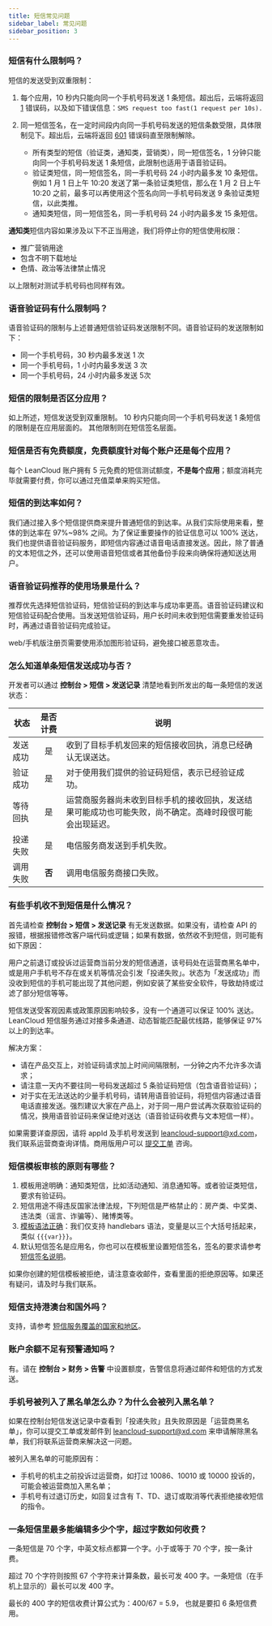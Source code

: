 ```yaml
---
title: 短信常见问题
sidebar_label: 常见问题
sidebar_position: 3
---
```


### 短信有什么限制吗？

短信的发送受到双重限制：

1. 每个应用，10 秒内只能向同一个手机号码发送 1 条短信。超出后，云端将返回 [1](/sdk/error-code/#1) 错误码，以及如下错误信息：`SMS request too fast(1 request per 10s).`

2. 同一短信签名，在一定时间段内向同一手机号码发送的短信条数受限，具体限制见下。超出后，云端将返回 [601](/sdk/error-code/#601) 错误码直至限制解除。

    * 所有类型的短信（验证类，通知类，营销类），同一短信签名，1 分钟只能向同一个手机号码发送 1 条短信，此限制也适用于语音验证码。
    * 验证类短信，同一短信签名，同一手机号码 24 小时内最多发 10 条短信。例如 1 月 1 日上午 10:20 发送了第一条验证类短信，那么在 1 月 2 日上午 10:20 之前，最多可以再使用这个签名向同一手机号码发送 9 条验证类短信，以此类推。
    * 通知类短信，同一短信签名，同一手机号码 24 小时内最多发 15 条短信。

**通知类**短信内容如果涉及以下不正当用途，我们将停止你的短信使用权限：

* 推广营销用途
* 包含不明下载地址
* 色情、政治等法律禁止情况

以上限制对测试手机号码也同样有效。

### 语音验证码有什么限制吗？

语音验证码的限制与上述普通短信验证码发送限制不同。语音验证码的发送限制如下：

* 同一个手机号码，30 秒内最多发送 1 次
* 同一个手机号码，1 小时内最多发送 3 次
* 同一个手机号码，24 小时内最多发送 5次

### 短信的限制是否区分应用？

如上所述，短信发送受到双重限制。
10 秒内只能向同一个手机号码发送 1 条短信的限制是在应用层面的。
其他限制则在短信签名层面。

### 短信是否有免费额度，免费额度针对每个账户还是每个应用？

每个 LeanCloud 账户拥有 5 元免费的短信测试额度，**不是每个应用**；额度消耗完毕就需要付费，你可以通过充值菜单来购买短信。

### 短信的到达率如何？

我们通过接入多个短信提供商来提升普通短信的到达率。从我们实际使用来看，整体的到达率在 97%~98% 之间。为了保证重要操作的验证信息可以 100% 送达，我们也提供语音验证码服务，即短信内容通过语音电话直接发送。因此，除了普通的文本短信之外，还可以使用语音短信或者其他备份手段来向确保将通知送达用户。

### 语音验证码推荐的使用场景是什么？

推荐优先选择短信验证码，短信验证码的到达率与成功率更高。语音验证码建议和短信验证码配合使用。当发送短信验证码，用户长时间未收到短信需要重发验证码时，再通过语音验证码完成验证。

web/手机版注册页需要使用添加图形验证码，避免接口被恶意攻击。

### 怎么知道单条短信发送成功与否？

开发者可以通过 **控制台 > 短信 > 发送记录** 清楚地看到所发出的每一条短信的发送状态：

状态 | 是否计费 | 说明
---|:---:|---
发送成功 | 是 | 收到了目标手机发回来的短信接收回执，消息已经确认无误送达。
验证成功 | 是 | 对于使用我们提供的验证码短信，表示已经验证成功。
等待回执 | 是 | 运营商服务器尚未收到目标手机的接收回执，发送结果可能成功也可能失败，尚不确定。高峰时段很可能会出现延迟。
投递失败 | 是 | 电信服务商发送到手机失败。
调用失败 | **否** | 调用电信服务商接口失败。

### 有些手机收不到短信是什么情况？

首先请检查 **控制台 > 短信 > 发送记录** 有无发送数据。如果没有，请检查 API 的报错，根据报错修改客户端代码或逻辑；如果有数据，依然收不到短信，则可能有如下原因：

用户之前退订或投诉过运营商当前分发的短信通道，该号码处在运营商黑名单中，或是用户手机号不存在或关机等情况会引发「投递失败」。状态为「发送成功」而没收到短信的手机可能出现了其他问题，例如安装了某些安全软件，导致劫持或过滤了部分短信等等。

短信发送受客观因素或政策原因影响较多，没有一个通道可以保证 100% 送达。LeanCloud 短信服务通过对接多条通道、动态智能匹配最优线路，能够保证 97% 以上的到达率。

解决方案：

* 请在产品交互上，对验证码请求加上时间间隔限制，一分钟之内不允许多次请求；
* 请注意一天内不要往同一号码发送超过 5 条验证码短信（包含语音验证码）；
* 对于实在无法送达的少量手机号码，请转用语音验证码，将短信内容通过语音电话直接发送。强烈建议大家在产品上，对于同一用户尝试再次获取验证码的情况，换用语音验证码来保证绝对送达（语音验证码收费与文本短信一样）。

如果需要详查原因，请将 appId 及手机号发送到 <leancloud-support@xd.com>，我们联系运营商查询详情。商用版用户可以 [提交工单](https://leanticket.cn) 咨询。

### 短信模板审核的原则有哪些？

1. 模板用途明确：通知类短信，比如活动通知、消息通知等。或者验证类短信，要求有验证码。
2. 短信用途不得违反国家法律法规，下列短信是严格禁止的：房产类、中奖类、违法类（谣言、诈骗等）、赌博类等。
3. [模板语法正确](sms-guide.html#模板变量)：我们仅支持 handlebars 语法，变量是以三个大括号括起来，类似 `{{{var}}}`。
4. 默认短信签名是应用名，你也可以在模板里设置短信签名，签名的要求请参考 [短信签名说明](/sdk/sms/guide/#短信签名)。

如果你创建的短信模板被拒绝，请注意查收邮件，查看里面的拒绝原因等。如果还有疑问，请及时与我们联系。

### 短信支持港澳台和国外吗？

支持，请参考 [短信服务覆盖的国家和地区](/sdk/sms/guide/#短信服务覆盖的国家和地区)。

### 账户余额不足有预警通知吗？

有。请在 **控制台 > 财务 > 告警** 中设置额度，告警信息将通过邮件和短信的方式发送。

### 手机号被列入了黑名单怎么办？为什么会被列入黑名单？

如果在控制台短信发送记录中查看到「投递失败」且失败原因是「运营商黑名单」，你可以提交工单或发邮件到 <leancloud-support@xd.com> 来申请解除黑名单，我们将联系运营商来解决这一问题。

被列入黑名单的可能原因有：

* 手机号的机主之前投诉过运营商，如打过 10086、10010 或 10000 投诉的，可能会被运营商加入黑名单；
* 手机号有过退订历史，如回复过含有 T、TD、退订或取消等代表拒绝接收短信的指令。

### 一条短信里最多能编辑多少个字，超过字数如何收费？

一条短信是 70 个字，中英文标点都算一个字。小于或等于 70 个字，按一条计费。

超过 70 个字符则按照 67 个字符来计算条数，最长可发 400 字。一条短信（在手机上显示的）最长可以发 400 字。

最长的 400 字的短信收费计算公式为：400/67 = 5.9， 也就是要扣 6 条短信费用。

